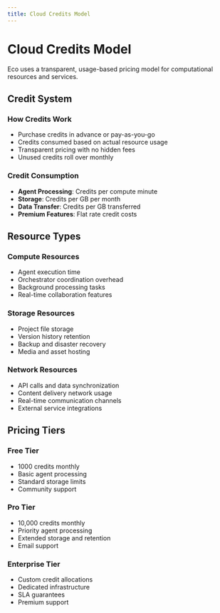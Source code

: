 ```yaml
---
title: Cloud Credits Model
---
```


# Cloud Credits Model

Eco uses a transparent, usage-based pricing model for computational resources and services.

## Credit System

### How Credits Work
- Purchase credits in advance or pay-as-you-go
- Credits consumed based on actual resource usage
- Transparent pricing with no hidden fees
- Unused credits roll over monthly

### Credit Consumption
- **Agent Processing**: Credits per compute minute
- **Storage**: Credits per GB per month
- **Data Transfer**: Credits per GB transferred
- **Premium Features**: Flat rate credit costs

## Resource Types

### Compute Resources
- Agent execution time
- Orchestrator coordination overhead
- Background processing tasks
- Real-time collaboration features

### Storage Resources
- Project file storage
- Version history retention
- Backup and disaster recovery
- Media and asset hosting

### Network Resources
- API calls and data synchronization
- Content delivery network usage
- Real-time communication channels
- External service integrations

## Pricing Tiers

### Free Tier
- 1000 credits monthly
- Basic agent processing
- Standard storage limits
- Community support

### Pro Tier
- 10,000 credits monthly
- Priority agent processing
- Extended storage and retention
- Email support

### Enterprise Tier
- Custom credit allocations
- Dedicated infrastructure
- SLA guarantees
- Premium support